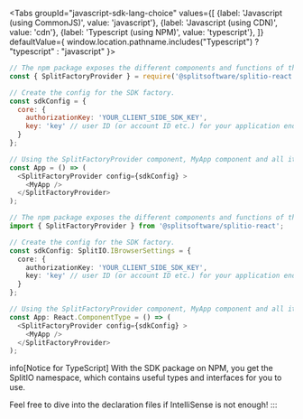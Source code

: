 
<!-- span>{ window.location.pathname.includes("Java") ? "java" : "kotlin" }</span -->

<Tabs
  groupId="javascript-sdk-lang-choice"
  values={[
    {label: 'Javascript (using CommonJS)', value: 'javascript'},
    {label: 'Javascript (using CDN)', value: 'cdn'},
    {label: 'Typescript (using NPM)', value: 'typescript'},
  ]} defaultValue={ window.location.pathname.includes("Typescript") ? "typescript" : "javascript" }>
  <TabItem value="javascript">

```javascript
// The npm package exposes the different components and functions of the library as named exports.
const { SplitFactoryProvider } = require('@splitsoftware/splitio-react');

// Create the config for the SDK factory.
const sdkConfig = {
  core: {
    authorizationKey: 'YOUR_CLIENT_SIDE_SDK_KEY',
    key: 'key' // user ID (or account ID etc.) for your application end user
  }
};

// Using the SplitFactoryProvider component, MyApp component and all its descendants have access to the SDK functionality.
const App = () => (
  <SplitFactoryProvider config={sdkConfig} >
    <MyApp />
  </SplitFactoryProvider>
);
```

  </TabItem>
  <TabItem value="typescript">

```typescript
// The npm package exposes the different components and functions of the library as named exports.
import { SplitFactoryProvider } from '@splitsoftware/splitio-react';

// Create the config for the SDK factory.
const sdkConfig: SplitIO.IBrowserSettings = {
  core: {
    authorizationKey: 'YOUR_CLIENT_SIDE_SDK_KEY',
    key: 'key' // user ID (or account ID etc.) for your application end user
  }
};

// Using the SplitFactoryProvider component, MyApp component and all its descendants have access to the SDK functionality.
const App: React.ComponentType = () => (
  <SplitFactoryProvider config={sdkConfig} >
    <MyApp />
  </SplitFactoryProvider>
);
```

info[Notice for TypeScript]
With the SDK package on NPM, you get the SplitIO namespace, which contains useful types and interfaces for you to use.

Feel free to dive into the declaration files if IntelliSense is not enough!
:::
  </TabItem>
</Tabs>